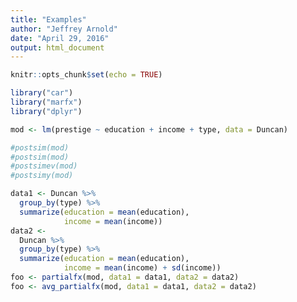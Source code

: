 ```yaml
---
title: "Examples"
author: "Jeffrey Arnold"
date: "April 29, 2016"
output: html_document
---
```


```r
knitr::opts_chunk$set(echo = TRUE)
```

```r
library("car")
library("marfx")
library("dplyr")

mod <- lm(prestige ~ education + income + type, data = Duncan)

#postsim(mod)
#postsim(mod)
#postsimev(mod)
#postsimy(mod)

data1 <- Duncan %>%
  group_by(type) %>%
  summarize(education = mean(education),
            income = mean(income))
data2 <-
  Duncan %>% 
  group_by(type) %>%
  summarize(education = mean(education),
            income = mean(income) + sd(income))
foo <- partialfx(mod, data1 = data1, data2 = data2)
foo <- avg_partialfx(mod, data1 = data1, data2 = data2)

```

